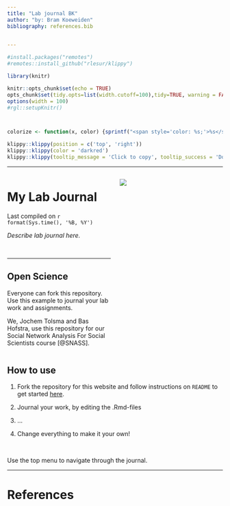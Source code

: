 ```yaml
---
title: "Lab journal BK"
author: "by: Bram Koeweiden"
bibliography: references.bib

 
---
```






```r
#install.packages("remotes")
#remotes::install_github("rlesur/klippy")
``` 

```r
library(knitr)

knitr::opts_chunk$set(echo = TRUE)
opts_chunk$set(tidy.opts=list(width.cutoff=100),tidy=TRUE, warning = FALSE, message = FALSE,comment = "#>", cache=TRUE, class.source=c("test"), class.output=c("test2"))
options(width = 100)
#rgl::setupKnitr()



colorize <- function(x, color) {sprintf("<span style='color: %s;'>%s</span>", color, x) }

```

```r
klippy::klippy(position = c('top', 'right'))
klippy::klippy(color = 'darkred')
klippy::klippy(tooltip_message = 'Click to copy', tooltip_success = 'Done')
```




----

<!--- This is the best way to write a comment. 
It also demonstrate, you can add html directly in your rmarkdown file. See: https://www.w3schools.com/html/html_comments.asp ---> 


<!--- to use a multi column page we use Pandoc's fenced Div. 
see here: https://bookdown.org/yihui/rmarkdown-cookbook/multi-column.html 
But please note, we are not here to make a beautiful website, our intention is just to have a quick lab journal up and running ---> 

:::: {.columns}
::: {.column width="50%"}

# My Lab Journal
Last compiled on `r format(Sys.time(), '%B, %Y')`  

*Describe lab journal here.*

<br>

----

## Open Science  

Everyone can fork this repository. Use this example to journal your lab work and assignments. 

We, Jochem Tolsma and Bas Hofstra, use this repository for our Social Network Analysis For Social Scientists course [@SNASS]. <!--- this is a reference, stored in references.bib. It will be automatically added at the bottom of the page --->


:::

::: {.column width="50%"}




![](images/frontpage.jpg)


:::
::::


## How to use

1. Fork the repository for this website and follow instructions on `README` to get started [here](https://github.com/JochemTolsma/labjournal).  

2. Journal your work, by editing the .Rmd-files

3. ...

4. Change everything to make it your own!


<br>

Use the top menu to navigate through the journal.


----

# References




